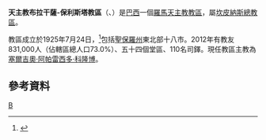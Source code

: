 {{Infobox Roman Catholic diocese
|Roman Catholic Diocese of = 天主教布拉干薩-保利斯塔教區
|Latin name of diocese = Dioecesis Brigantiensis in Brasilia
|image = 
|caption = 
|location = [[巴西|巴西]]
|territory = [[聖保羅州|聖保羅州]]東北部十八市
|population = 831,000
|rite = 拉丁禮
|patron =
|province = 坎皮納斯
|established = 1925年
|cathedral = 聖母無原罪主教座堂
|co-cathedral =
|leadership = 主教
|website = [http://diocesedebraganca.org.br/ 官方網頁]
|教宗 =
|metropolitan =
|ordinary = 塞爾吉奧·阿帕雷西多·科隆博
|coadjutor bishop =
|auxiliary =
}}
'''天主教布拉干薩-保利斯塔教區'''（{{lang-la|Dioecesis Brigantiensis in Brasilia}}、{{lang-pt|Diocese de Bragança Paulista}}）是[[巴西|巴西]]一個[[羅馬天主教|羅馬天主教]][[教區|教區]]，屬[[天主教坎皮納斯總教區|坎皮納斯總教區]]。

教區成立於1925年7月24日，<ref>{{cite journal
|journal=[[宗座公報|宗座公報]]
|publisher=梵蒂岡出版社
|date=1927年
|volume=19
|title=''Ad sacram Petri sedem''
|page=368
|url=http://www.vatican.va/archive/aas/documents/AAS%2019%20%5B1927%5D%20-%20ocr.pdf
|access-date=2013-11-29
|archive-date=2013-03-03
|archive-url=https://web.archive.org/web/20130303051623/http://www.vatican.va/archive/aas/documents/AAS%2019%20%5B1927%5D%20-%20ocr.pdf
|dead-url=no
}}</ref>包括[[聖保羅州|聖保羅州]]東北部十八市。2012年有教友831,000人（佔轄區總人口73.0%）、五十四個堂區、110名司鐸。現任教區主教為[[塞爾吉奧·阿帕雷西多·科隆博|塞爾吉奧·阿帕雷西多·科隆博]]。

==參考資料==
{{reflist}}
[[Category:巴西天主教教區|B]]